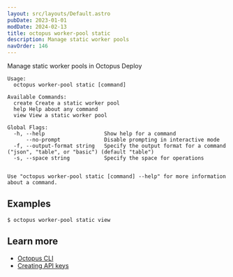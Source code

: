 ```yaml
---
layout: src/layouts/Default.astro
pubDate: 2023-01-01
modDate: 2024-02-13
title: octopus worker-pool static
description: Manage static worker pools
navOrder: 146
---
```


Manage static worker pools in Octopus Deploy

```
Usage:
  octopus worker-pool static [command]

Available Commands:
  create Create a static worker pool
  help Help about any command
  view View a static worker pool

Global Flags:
  -h, --help                   Show help for a command
      --no-prompt              Disable prompting in interactive mode
  -f, --output-format string   Specify the output format for a command ("json", "table", or "basic") (default "table")
  -s, --space string           Specify the space for operations


Use "octopus worker-pool static [command] --help" for more information about a command.
```

## Examples

<SamplesInstance />

```
$ octopus worker-pool static view

```

## Learn more

- [Octopus CLI](/docs/octopus-rest-api/cli)
- [Creating API keys](/docs/octopus-rest-api/how-to-create-an-api-key)